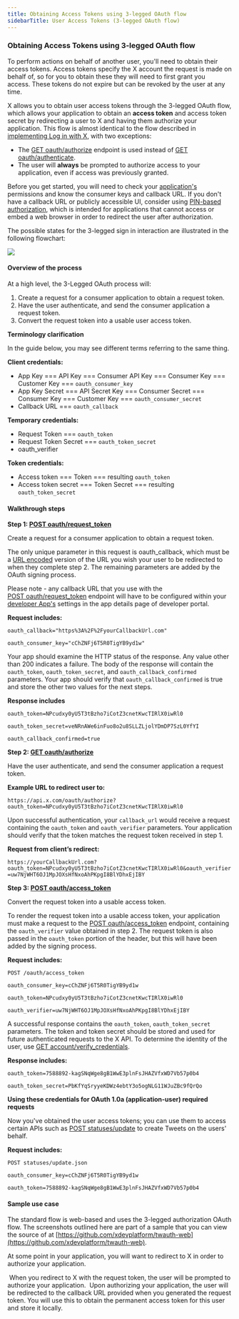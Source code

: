 ```yaml
---
title: Obtaining Access Tokens using 3-legged OAuth flow
sidebarTitle: User Access Tokens (3-legged OAuth flow)
---
```



### Obtaining Access Tokens using 3-legged OAuth flow

To perform actions on behalf of another user, you'll need to obtain their access tokens. Access tokens specify the X account the request is made on behalf of, so for you to obtain these they will need to first grant you access. These tokens do not expire but can be revoked by the user at any time.

X allows you to obtain user access tokens through the 3-legged OAuth flow, which allows your application to obtain an **access token** and access token secret by redirecting a user to X and having them authorize your application. This flow is almost identical to the flow described in [implementing Log in with X](/resources/fundamentals/authentication/guides/log-in-with-x), with two exceptions:

* The [GET oauth/authorize](/resources/fundamentals/authentication/api-reference#get-oauth-authorize) endpoint is used instead of [GET oauth/authenticate](/resources/fundamentals/authentication/api-reference#get-oauth-authenticate).
* The user will **always** be prompted to authorize access to your application, even if access was previously granted.
     

Before you get started, you will need to check your [application's](/resources/fundamentals/developer-apps) permissions and know the consumer keys and callback URL. If you don't have a callback URL or publicly accessible UI, consider using [PIN-based authorization](/resources/fundamentals/authentication/oauth-1-0a/pin-based-oauth), which is intended for applications that cannot access or embed a web browser in order to redirect the user after authorization. 

The possible states for the 3-legged sign in interaction are illustrated in the following flowchart:

 ![](https://cdn.cms-twdigitalassets.com/content/dam/developer-twitter/docs/obtaining-access-tokens.png.twimg.1920.png)

#### Overview of the process

At a high level, the 3-Legged OAuth process will:

1.  Create a request for a consumer application to obtain a request token.
2.  Have the user authenticate, and send the consumer application a request token.
3.  Convert the request token into a usable user access token.

**Terminology clarification**

In the guide below, you may see different terms referring to the same thing.

**Client credentials:**

* App Key === API Key === Consumer API Key === Consumer Key === Customer Key === `oauth_consumer_key`
* App Key Secret === API Secret Key === Consumer Secret === Consumer Key === Customer Key === `oauth_consumer_secret`
* Callback URL === `oauth_callback`
     

**Temporary credentials:**

* Request Token === `oauth_token`
* Request Token Secret === `oauth_token_secret`
* oauth_verifier
     

**Token credentials:**

* Access token === Token === resulting `oauth_token`
* Access token secret === Token Secret === resulting `oauth_token_secret`

#### Walkthrough steps

**Step 1: [POST oauth/request_token](/resources/fundamentals/authentication/api-reference#post-oauth-request-token)**

Create a request for a consumer application to obtain a request token.

The only unique parameter in this request is oauth_callback, which must be a [URL encoded](/resources/fundamentals/authentication/oauth-1-0a/percent-encoding-parameters) version of the URL you wish your user to be redirected to when they complete step 2. The remaining parameters are added by the OAuth signing process.

Please note - any callback URL that you use with the [POST oauth/request_token](/resources/fundamentals/authentication/api-reference#post-oauth-request-token) endpoint will have to be configured within your [developer App's](/resources/fundamentals/developer-apps) settings in the app details page of developer portal.
 

**Request includes:**

`oauth_callback="https%3A%2F%2FyourCallbackUrl.com"`

`oauth_consumer_key="cChZNFj6T5R0TigYB9yd1w" `

Your app should examine the HTTP status of the response. Any value other than 200 indicates a failure. The body of the response will contain the `oauth_token`, `oauth_token_secret`, and `oauth_callback_confirmed` parameters. Your app should verify that `oauth_callback_confirmed` is true and store the other two values for the next steps.
 

**Response includes**

`oauth_token=NPcudxy0yU5T3tBzho7iCotZ3cnetKwcTIRlX0iwRl0`

`oauth_token_secret=veNRnAWe6inFuo8o2u8SLLZLjolYDmDP7SzL0YfYI`

`oauth_callback_confirmed=true`

**Step 2: [GET oauth/authorize](/resources/fundamentals/authentication/api-reference#get-oauth-authorize)**

Have the user authenticate, and send the consumer application a request token.
 

**Example URL to redirect user to:**

`https://api.x.com/oauth/authorize?oauth_token=NPcudxy0yU5T3tBzho7iCotZ3cnetKwcTIRlX0iwRl0`

Upon successful authentication, your `callback_url` would receive a request containing the `oauth_token` and `oauth_verifier` parameters. Your application should verify that the token matches the request token received in step 1.
 

**Request from client’s redirect:**

`https://yourCallbackUrl.com?oauth_token=NPcudxy0yU5T3tBzho7iCotZ3cnetKwcTIRlX0iwRl0&oauth_verifier=uw7NjWHT6OJ1MpJOXsHfNxoAhPKpgI8BlYDhxEjIBY`

**Step 3: [POST oauth/access_token](/resources/fundamentals/authentication/api-reference#post-oauth-access-token)**

Convert the request token into a usable access token.

To render the request token into a usable access token, your application must make a request to the [POST oauth/access_token](/resources/fundamentals/authentication/api-reference#post-oauth-access-token) endpoint, containing the `oauth_verifier` value obtained in step 2. The request token is also passed in the `oauth_token` portion of the header, but this will have been added by the signing process.
 

**Request includes:**

`POST /oauth/access_token`

`oauth_consumer_key=cChZNFj6T5R0TigYB9yd1w`

`oauth_token=NPcudxy0yU5T3tBzho7iCotZ3cnetKwcTIRlX0iwRl0`

`oauth_verifier=uw7NjWHT6OJ1MpJOXsHfNxoAhPKpgI8BlYDhxEjIBY`

A successful response contains the `oauth_token`, `oauth_token_secret` parameters. The token and token secret should be stored and used for future authenticated requests to the X API. To determine the identity of the user, use [GET account/verify_credentials](/resources/fundamentals/authentication/api-reference).
 

**Response includes:**

`oauth_token=7588892-kagSNqWge8gB1WwE3plnFsJHAZVfxWD7Vb57p0b4`

`oauth_token_secret=PbKfYqSryyeKDWz4ebtY3o5ogNLG11WJuZBc9fQrQo`

**Using these credentials for OAuth 1.0a (application-user) required requests**

Now you've obtained the user access tokens; you can use them to access certain APIs such as [POST statuses/update](/x-api/posts/manage-tweets/introduction) to create Tweets on the users' behalf.
 

**Request includes:**

`POST statuses/update.json`

`oauth_consumer_key=cChZNFj6T5R0TigYB9yd1w`

`oauth_token=7588892-kagSNqWge8gB1WwE3plnFsJHAZVfxWD7Vb57p0b4`

#### Sample use case

The standard flow is web-based and uses the 3-legged authorization OAuth flow. The screenshots outlined here are part of a sample that you can view the source of at [https://github.com/xdevplatform/twauth-web](https://github.com/xdevplatform/twauth-web).

At some point in your application, you will want to redirect to X in order to authorize your application.
<Frame>
  <img src="/images/twauth-web-2.png" alt=""/>
</Frame>
 When you redirect to X with the request token, the user will be prompted to authorize your application.
 <Frame>
  <img src="/images/twauth-web-3.png" alt=""/>
</Frame>
Upon authorizing your application, the user will be redirected to the callback URL provided when you generated the request token. You will use this to obtain the permanent access token for this user and store it locally.
<Frame>
  <img src="/images/twauth-web-4.png" alt=""/>
</Frame>